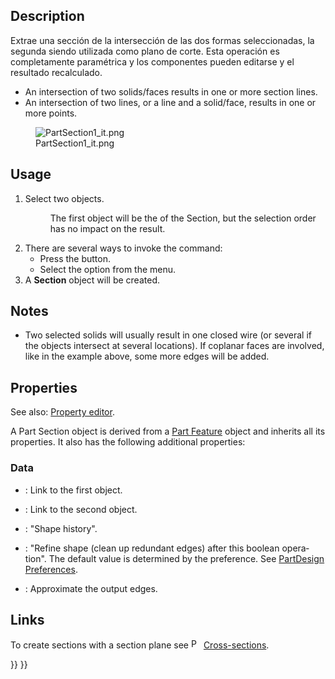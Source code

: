 <languages/>

<div lang="en" dir="ltr" class="mw-content-ltr">
{{Docnav
|[[Part_Sweep|Sweep]]
|[[Part_CrossSections|CrossSections]]
|[[Part_Workbench|Part]]
|IconL=Part_Sweep.svg
|IconR=Part_CrossSections.svg
|IconC=Workbench_Part.svg
}}
</div>

<div class="mw-translate-fuzzy">
{{GuiCommand/es|Name=Part_Section|MenuLocation=Pieza → Sección|Workbenches=[[Part_Workbench|Part]]|SeeAlso=[[Part_SectionCross/es|SectionCross]]}}
</div>

<div lang="en" dir="ltr" class="mw-content-ltr">
==Description==
</div> 

<div class="mw-translate-fuzzy">
Extrae una sección de la intersección de las dos formas seleccionadas, la segunda siendo utilizada como plano de corte. Esta operación es completamente paramétrica y los componentes pueden editarse y el resultado recalculado.
</div>

<div lang="en" dir="ltr" class="mw-content-ltr">
* An intersection of two solids/faces results in one or more section lines.
* An intersection of two lines, or a line and a solid/face, results in one or more points.
</div>

[[Image:PartSection1_it.png]]
<div lang="en" dir="ltr" class="mw-content-ltr">
{{Caption|A cube sectioned with a cylinder}}
</div>

<div lang="en" dir="ltr" class="mw-content-ltr">
==Usage==
</div>

<div lang="en" dir="ltr" class="mw-content-ltr">
# Select two objects.
#: The first object will be the {{PropertyData|Base}} of the Section, but the selection order has no impact on the result.
# There are several ways to invoke the command:
#* Press the {{Button|[[Image:Part_Section.svg|16px|link=]] [[Part_Section|Section]]}} button.
#* Select the {{MenuCommand|Part → [[Image:Part_Section.svg|16px|link=]] Section}} option from the menu.
# A '''Section''' object will be created.
</div>

<div lang="en" dir="ltr" class="mw-content-ltr">
==Notes==
</div>

<div lang="en" dir="ltr" class="mw-content-ltr">
* Two selected solids will usually result in one closed wire (or several if the objects intersect at several locations). If coplanar faces are involved, like in the example above, some more edges will be added.
</div>

<div lang="en" dir="ltr" class="mw-content-ltr">
==Properties==
</div>

<div lang="en" dir="ltr" class="mw-content-ltr">
See also: [[Property_editor|Property editor]].
</div>

<div lang="en" dir="ltr" class="mw-content-ltr">
A Part Section object is derived from a [[Part_Feature|Part Feature]] object and inherits all its properties. It also has the following additional properties:
</div>

<div lang="en" dir="ltr" class="mw-content-ltr">
===Data===
</div>

<div lang="en" dir="ltr" class="mw-content-ltr">
{{Properties_Title|Base}}
</div>

<div lang="en" dir="ltr" class="mw-content-ltr">
* {{PropertyData|Base|Link}}: Link to the first object.
* {{PropertyData|Tool|Link}}: Link to the second object.
</div>

<div lang="en" dir="ltr" class="mw-content-ltr">
{{Properties_Title|Boolean}}
</div>

<div lang="en" dir="ltr" class="mw-content-ltr">
* {{PropertyData|History|ShapeHistory|hidden}}: "Shape history".
* {{PropertyData|Refine|Bool}}: "Refine shape (clean up redundant edges) after this boolean operation". The default value is determined by the {{MenuCommand|Automatically refine model after sketch-based operation}} preference. See [[PartDesign_Preferences#General|PartDesign Preferences]].
</div>

<div lang="en" dir="ltr" class="mw-content-ltr">
{{Properties_Title|Section}}
</div>

<div lang="en" dir="ltr" class="mw-content-ltr">
* {{PropertyData|Approximation|Bool}}: Approximate the output edges.
</div>

<div lang="en" dir="ltr" class="mw-content-ltr">
==Links==
</div>

<div lang="en" dir="ltr" class="mw-content-ltr">
To create sections with a section plane see [[Image:Part_CrossSections.svg|16px|link=Part_CrossSections]] [[Part_CrossSections|Cross-sections]].
</div>


<div lang="en" dir="ltr" class="mw-content-ltr">
{{Docnav
|[[Part_Sweep|Sweep]]
|[[Part_CrossSections|CrossSections]]
|[[Part_Workbench|Part]]
|IconL=Part_Sweep.svg
|IconR=Part_CrossSections.svg
|IconC=Workbench_Part.svg
}}
</div>

{{Part Tools navi{{#translation:}}}}
{{Userdocnavi{{#translation:}}}}
{{clear}}